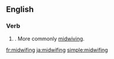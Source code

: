 ==English==

===Verb===
{{head|en|present participle}}

# {{lb|en|rare}} {{present participle of|midwife|lang=en|nocat=1}}. More commonly [[midwiving]].

[[fr:midwifing]]
[[ja:midwifing]]
[[simple:midwifing]]